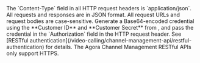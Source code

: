 
<ParameterList title="HEADER" required={true}>
  <Parameter name="Content-Type" type="string" required={true}>
    The `Content-Type` field in all HTTP request headers is `application/json`. All requests and responses are in JSON format. All request URLs and request bodies are case-sensitive.
  </Parameter>
  <Parameter name="Authorization" type="string" required={true}>
    Generate a Base64-encoded credential using the **Customer ID** and **Customer Secret** from <Vg k="CONSOLE" />, and pass the credential in the `Authorization` field in the HTTP request header. See [RESTful authentication](/video-calling/channel-management-api/restful-authentication) for details. The Agora Channel Management RESTful APIs only support HTTPS. 
  </Parameter>
</ParameterList>

